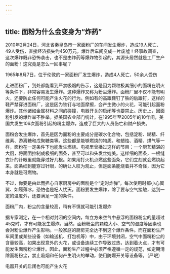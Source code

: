 ```yaml
---
---
---
```

title: 面粉为什么会变身为“炸药”
---




2010年2月24日，河北省秦皇岛市一家面粉厂的车间发生爆炸，造成19人死亡、49人受伤，直接经济损失约450万元。爆炸后车间变成一片废墟！经事故调查，这次爆炸既非恐怖袭击，也不是由炸药等爆炸物引起的，其源头居然就是工厂生产的面粉！这究竟是怎么一回事呢？

1965年8月7日，位于伦敦的一家面粉厂发生爆炸，造成4人死亡，50余人受伤



走进面粉厂，到处都能看到严禁吸烟的告示，这是因为颗粒极其细小的面粉在明火等条件下，非常容易发生爆炸。这种爆炸又称为粉尘爆炸。面粉厂里不仅不能有明火，还要防止任何可能产生火花的行为。例如有的高跟鞋钉了铁的后跟钉，这样的鞋严禁穿进面粉厂，这是因为铁钉与地面摩擦，会产生微小的火花，可能引起面粉爆炸。其他诸如金属材料之间的碰撞，电器开关的启闭等也要禁止。历史上，因面粉引发的爆炸举不胜举。据美国农业部门统计，在1995年至2005年的10年间，美国共发生106次面粉引起的粉尘爆炸，造成了巨大的人员伤亡和财产损失。

面粉会发生爆炸，首先是因为面粉的主要成分是碳水化合物，包括淀粉、糊精、纤维素、游离糖和戊聚糖类等。这些都是能够燃烧的物质。和蜡烛、酒精、煤气等一样，面粉在一定条件下也能发生燃烧。电视里曾播过这样的节目：一个厨艺精湛的大厨，将面团拉制成极细的面条，甚至可以和头发丝媲美。这样细的面条，一根缝衣针的针眼里就能穿过好几根。如果用打火机点燃这些面条，它们立刻就会燃烧起来。面条细到能穿过针眼，的确让人叹为观止，但是面条能烧着并不奇怪，因为它本身就是可燃物。

不过，你要是由此而担心自家厨房中的面粉是个“定时炸弹”，每次使用时都小心翼翼、如履薄冰，恐怕也是杞人忧天。面粉要发生爆炸，除了要与空气接触，达到一定的温度外，还要满足一定的条件。

面粉厂内，粉尘的含量较高，稍有不慎就可能引发爆炸



据专家测定，在一个相对封闭的空间内，每立方米空气中悬浮的面粉粉尘的量超过45克时，才有可能发生爆炸。当然，面粉粉尘的颗粒大小、空气的湿度等因素也会对粉尘爆炸产生影响。一般家庭的厨房完全达不到这个爆炸条件。而在面粉生产车间里或某些设备（如输送机、打包机等）中，由于环境封闭，空气中面粉粉尘的含量较高，如果出现意外的火花，或设备连续工作导致过热，达到着火点，才有可能发生面粉粉尘爆炸。因此，面粉生产过程中必须严格遵循一定的规范，如定期清除面粉粉尘，禁止吸烟和任何产生明火的举动，使用防爆开关等设备等。（严岷）

电器开关的启闭也可能产生火花